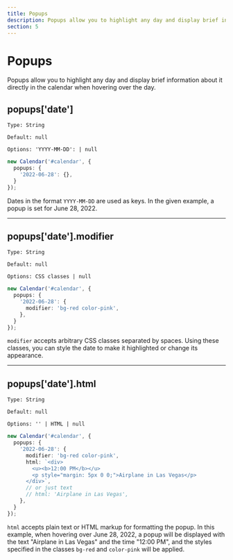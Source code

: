 ```yaml
---
title: Popups
description: Popups allow you to highlight any day and display brief information about it directly in the calendar when hovering over the day.
section: 5
---
```


# Popups

Popups allow you to highlight any day and display brief information about it directly in the calendar when hovering over the day.

## popups['date']

`Type: String`

`Default: null`

`Options: 'YYYY-MM-DD': | null`

```ts
new Calendar('#calendar', {
  popups: {
    '2022-06-28': {},
  }
});
```

Dates in the format `YYYY-MM-DD` are used as keys. In the given example, a popup is set for June 28, 2022.

---

## popups['date'].modifier

`Type: String`

`Default: null`

`Options: CSS classes | null`

```ts
new Calendar('#calendar', {
  popups: {
    '2022-06-28': {
      modifier: 'bg-red color-pink',
    },
  }
});
```

`modifier` accepts arbitrary CSS classes separated by spaces. Using these classes, you can style the date to make it highlighted or change its appearance.

---

## popups['date'].html

`Type: String`

`Default: null`

`Options: '' | HTML | null`

```ts
new Calendar('#calendar', {
  popups: {
    '2022-06-28': {
      modifier: 'bg-red color-pink',
      html: `<div>
        <u><b>12:00 PM</b></u>
        <p style="margin: 5px 0 0;">Airplane in Las Vegas</p>
      </div>`,
      // or just text
      // html: 'Airplane in Las Vegas',
    },
  }
});
```

`html` accepts plain text or HTML markup for formatting the popup.
In this example, when hovering over June 28, 2022, a popup will be displayed with the text "Airplane in Las Vegas" and the time "12:00 PM", and the styles specified in the classes `bg-red` and `color-pink` will be applied.
